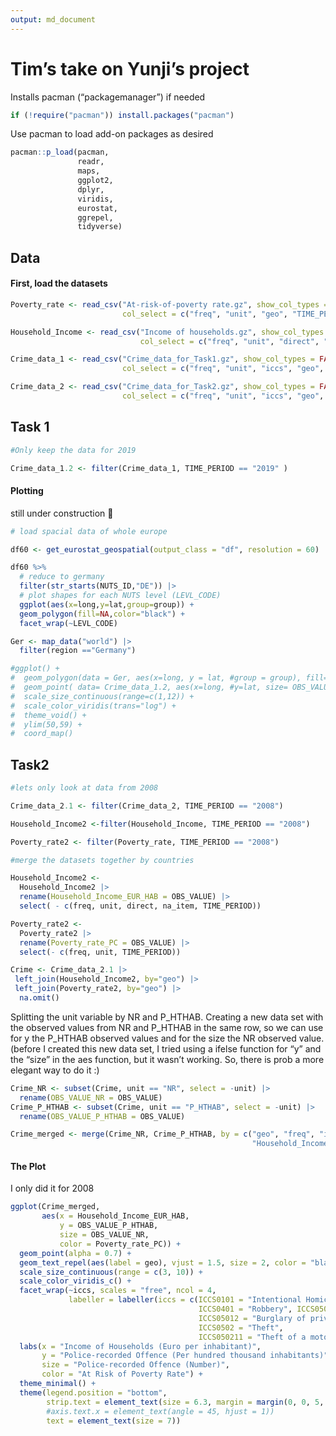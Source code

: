 ```yaml
---
output: md_document
---
```


# Tim's take on Yunji's project

Installs pacman ("packagemanager") if needed

```r
if (!require("pacman")) install.packages("pacman")
```

Use pacman to load add-on packages as desired

```r
pacman::p_load(pacman,
               readr,
               maps,
               ggplot2,
               dplyr,
               viridis,
               eurostat,
               ggrepel,
               tidyverse)
```

## Data

#### First, load the datasets

```r


Poverty_rate <- read_csv("At-risk-of-poverty rate.gz", show_col_types = FALSE, 
                         col_select = c("freq", "unit", "geo", "TIME_PERIOD", "OBS_VALUE"))

Household_Income <- read_csv("Income of households.gz", show_col_types = FALSE, 
                             col_select = c("freq", "unit", "direct", "na_item", "geo", "TIME_PERIOD", "OBS_VALUE"))

Crime_data_1 <- read_csv("Crime_data_for_Task1.gz", show_col_types = FALSE, 
                         col_select = c("freq", "unit", "iccs", "geo", "TIME_PERIOD", "OBS_VALUE"))

Crime_data_2 <- read_csv("Crime_data_for_Task2.gz", show_col_types = FALSE, 
                         col_select = c("freq", "unit", "iccs", "geo", "TIME_PERIOD", "OBS_VALUE"))
```

## Task 1

```r

#Only keep the data for 2019

Crime_data_1.2 <- filter(Crime_data_1, TIME_PERIOD == "2019" )

```

#### Plotting

still under construction 🤔

```r

# load spacial data of whole europe

df60 <- get_eurostat_geospatial(output_class = "df", resolution = 60)

df60 %>%
  # reduce to germany
  filter(str_starts(NUTS_ID,"DE")) |> 
  # plot shapes for each NUTS level (LEVL_CODE)
  ggplot(aes(x=long,y=lat,group=group)) +
  geom_polygon(fill=NA,color="black") + 
  facet_wrap(~LEVL_CODE)
```

```r

Ger <- map_data("world") |>  
  filter(region =="Germany")

#ggplot() +
#  geom_polygon(data = Ger, aes(x=long, y = lat, #group = group), fill="grey", alpha=0.3) +
#  geom_point( data= Crime_data_1.2, aes(x=long, #y=lat, size= OBS_VALUE, color= OBS_VALUE)) +
#  scale_size_continuous(range=c(1,12)) +
#  scale_color_viridis(trans="log") +
#  theme_void() + 
#  ylim(50,59) + 
#  coord_map() 
```

## Task2

```r

#lets only look at data from 2008

Crime_data_2.1 <- filter(Crime_data_2, TIME_PERIOD == "2008")

Household_Income2 <-filter(Household_Income, TIME_PERIOD == "2008")

Poverty_rate2 <- filter(Poverty_rate, TIME_PERIOD == "2008")
```

```r

#merge the datasets together by countries

Household_Income2 <-
  Household_Income2 |> 
  rename(Household_Income_EUR_HAB = OBS_VALUE) |> 
  select( - c(freq, unit, direct, na_item, TIME_PERIOD))

Poverty_rate2 <-
  Poverty_rate2 |>
  rename(Poverty_rate_PC = OBS_VALUE) |> 
  select(- c(freq, unit, TIME_PERIOD))

Crime <- Crime_data_2.1 |> 
 left_join(Household_Income2, by="geo") |> 
 left_join(Poverty_rate2, by="geo") |>
  na.omit()

```

Splitting the unit variable by NR and P_HTHAB. Creating a new data set with the observed values from NR and P_HTHAB in the same row, so we can use for y the P_HTHAB observed values and for the size the NR observed value. (before I created this new data set, I tried using a ifelse function for "y" and the "size" in the aes function, but it wasn't working. So, there is prob a more elegant way to do it :)

```r

Crime_NR <- subset(Crime, unit == "NR", select = -unit) |> 
  rename(OBS_VALUE_NR = OBS_VALUE)
Crime_P_HTHAB <- subset(Crime, unit == "P_HTHAB", select = -unit) |> 
  rename(OBS_VALUE_P_HTHAB = OBS_VALUE)

Crime_merged <- merge(Crime_NR, Crime_P_HTHAB, by = c("geo", "freq", "iccs", "TIME_PERIOD", 
                                                      "Household_Income_EUR_HAB", "Poverty_rate_PC"))
```

#### The Plot

I only did it for 2008

```r

ggplot(Crime_merged, 
       aes(x = Household_Income_EUR_HAB, 
           y = OBS_VALUE_P_HTHAB, 
           size = OBS_VALUE_NR, 
           color = Poverty_rate_PC)) +
  geom_point(alpha = 0.7) +
  geom_text_repel(aes(label = geo), vjust = 1.5, size = 2, color = "black") +
  scale_size_continuous(range = c(3, 10)) +
  scale_color_viridis_c() +
  facet_wrap(~iccs, scales = "free", ncol = 4, 
             labeller = labeller(iccs = c(ICCS0101 = "Intentional Homicide", ICCS02011 = "Assault",
                                          ICCS0401 = "Robbery", ICCS0501 = "Burglary", 
                                          ICCS05012 = "Burglary of private residential premises",
                                          ICCS0502 = "Theft", 
                                          ICCS050211 = "Theft of a motorized land vehicle"))) +
  labs(x = "Income of Households (Euro per inhabitant)",
       y = "Police-recorded Offence (Per hundred thousand inhabitants)",
       size = "Police-recorded Offence (Number)",
       color = "At Risk of Poverty Rate") +
  theme_minimal() +
  theme(legend.position = "bottom", 
        strip.text = element_text(size = 6.3, margin = margin(0, 0, 5, 0)),
        #axis.text.x = element_text(angle = 45, hjust = 1))
        text = element_text(size = 7))
       
 
```
